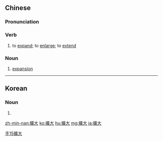 {{also|扩大}}
==Chinese==
{{zh-forms|s=扩大}}

===Pronunciation===
{{zh-pron
|m=kuòdà
|c=kok3 daai6,kwong3 daai6,kong3 daai6
|h=pfs=khok-thai/khóang-thai
|mn=qz,tw,xm,zz:khok-tāi/qz,tw,xm,zz:khok-tōa/twv:khòng-tāi/twv:khòng-tōa
|cat=v,n
}}

===Verb===
{{zh-verb}}

# to [[expand]]; to [[enlarge]]; to [[extend]]

===Noun===
{{zh-noun}}

# [[expansion]]

[[Category:Elementary Mandarin|手15擴大]]

----

==Korean==
{{ko-hanjatab}}

===Noun===
{{ko-noun|hj|hangeul=확대}}

# {{hanja form of|확대|expansion}}

[[zh-min-nan:擴大]]
[[ko:擴大]]
[[hu:擴大]]
[[mg:擴大]]
[[ja:擴大]]